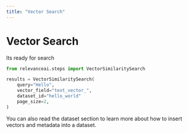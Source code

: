 ```yaml
---
title: "Vector Search"
---
```


# Vector Search

Its ready for search
```python Python
from relevanceai.steps import VectorSimilaritySearch

results = VectorSimilaritySearch(
    query="Hello",
    vector_field="text_vector_",
    dataset_id="hello_world"
    page_size=2,
)
```

You can also read the dataset section to learn more about how to insert vectors and metadata into a dataset.